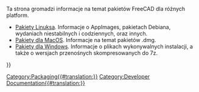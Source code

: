 <languages/>

Ta strona gromadzi informacje na temat pakietów FreeCAD dla różnych platform.

* [[Linux_packaging|Pakiety Linuksa]]. Informacje o AppImages, pakietach Debiana, wydaniach niestabilnych i codziennych, oraz innych.
* [[MacOS_packaging|Pakiety dla MacOS]]. Informacje na temat pakietów .dmg.
* [[Windows_packaging| Pakiety dla Windows]]. Informacje o plikach wykonywalnych instalacji, a także o wersjach przenośnych skompresowanych do 7z.

{{Userdocnavi{{#translation:}}}}
[[Category:Packaging{{#translation:}}]]
[[Category:Developer Documentation{{#translation:}}]]
{{clear}}